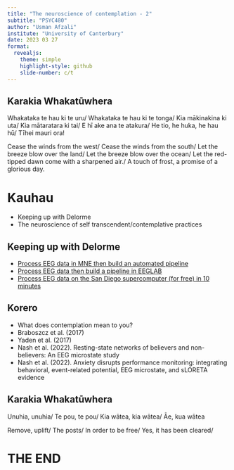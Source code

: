 ```yaml
---
title: "The neuroscience of contemplation - 2"
subtitle: "PSYC480"
author: "Usman Afzali"
institute: "University of Canterbury"
date: 2023 03 27
format: 
  revealjs:
    theme: simple
    highlight-style: github
    slide-number: c/t
---
```


## Karakia Whakatūwhera {background-color=#346bc8}

::: {layout="[[50, 50], [100]]"}

Whakataka te hau ki te uru/
Whakataka te hau ki te tonga/
Kia mākinakina ki uta/
Kia mātaratara ki tai/
E hī ake ana te atakura/
He tio, he huka, he hau hū/
Tīhei mauri ora!

Cease the winds from the west/
Cease the winds from the south/
Let the breeze blow over the land/
Let the breeze blow over the ocean/
Let the red-tipped dawn come with a sharpened air./
A touch of frost, a promise of a glorious day.

:::


# Kauhau {background-color=orange}

-   Keeping up with Delorme
-   The neuroscience of self transcendent/contemplative practices

## Keeping up with Delorme {background-color=orange}

-   [Process EEG data in MNE then build an automated pipeline](https://youtu.be/31N8WHioQ3U)
-   [Process EEG data then build a pipeline in EEGLAB](https://youtu.be/yaA1wq2nSIc)
-   [Process EEG data on the San Diego supercomputer (for free) in 10 minutes](https://www.youtube.com/watch?v=1_h8NFS_ipI&list=WL&index=30)


## Korero {background-color=orange}

::: incremental

-   What does contemplation mean to you?
-   Braboszcz et al. (2017)
-   Yaden et al. (2017)
-   Nash et al. (2022). Resting-state networks of believers and non-believers: An EEG microstate study
-   Nash et al. (2022). Anxiety disrupts performance monitoring: integrating behavioral, event-related potential, EEG microstate, and sLORETA evidence

:::

## Karakia Whakatūwhera {background-color=#346bc8}

::: {layout="[[50, 50], [100]]"}

Unuhia, unuhia/
Te pou, te pou/
Kia wātea, kia wātea/
Āe, kua wātea


Remove, uplift/
The posts/
In order to be free/
Yes, it has been cleared/

:::


# THE END {background-color=orange}